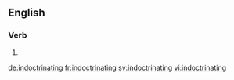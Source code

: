 ==English==

===Verb===
{{head|en}}

# {{present participle of|indoctrinate}}

[[de:indoctrinating]]
[[fr:indoctrinating]]
[[sv:indoctrinating]]
[[vi:indoctrinating]]